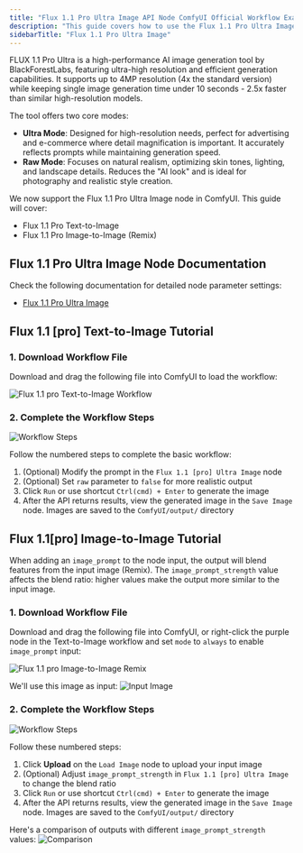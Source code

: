 ```yaml
---
title: "Flux 1.1 Pro Ultra Image API Node ComfyUI Official Workflow Examples"
description: "This guide covers how to use the Flux 1.1 Pro Ultra Image API node in ComfyUI"
sidebarTitle: "Flux 1.1 Pro Ultra Image"
---
```



FLUX 1.1 Pro Ultra is a high-performance AI image generation tool by BlackForestLabs, featuring ultra-high resolution and efficient generation capabilities. It supports up to 4MP resolution (4x the standard version) while keeping single image generation time under 10 seconds - 2.5x faster than similar high-resolution models.

The tool offers two core modes:
- **Ultra Mode**: Designed for high-resolution needs, perfect for advertising and e-commerce where detail magnification is important. It accurately reflects prompts while maintaining generation speed.
- **Raw Mode**: Focuses on natural realism, optimizing skin tones, lighting, and landscape details. Reduces the "AI look" and is ideal for photography and realistic style creation.

We now support the Flux 1.1 Pro Ultra Image node in ComfyUI. This guide will cover:
- Flux 1.1 Pro Text-to-Image
- Flux 1.1 Pro Image-to-Image (Remix)

<ReqHint/>

## Flux 1.1 Pro Ultra Image Node Documentation

Check the following documentation for detailed node parameter settings:

- [Flux 1.1 Pro Ultra Image](/built-in-nodes/api-node/image/bfl/flux-pro-ultra-image)

## Flux 1.1 [pro] Text-to-Image Tutorial

### 1. Download Workflow File

Download and drag the following file into ComfyUI to load the workflow:

![Flux 1.1 pro Text-to-Image Workflow](https://raw.githubusercontent.com/Comfy-Org/example_workflows/main/api_nodes/bfl/flux_1_1_pro_t2i.png)

### 2. Complete the Workflow Steps

![Workflow Steps](/images/tutorial/api_nodes/bfl/flux_1_1_pro_t2i_step_guide.jpg)

Follow the numbered steps to complete the basic workflow:

1. (Optional) Modify the prompt in the `Flux 1.1 [pro] Ultra Image` node
2. (Optional) Set `raw` parameter to `false` for more realistic output
3. Click `Run` or use shortcut `Ctrl(cmd) + Enter` to generate the image
4. After the API returns results, view the generated image in the `Save Image` node. Images are saved to the `ComfyUI/output/` directory

## Flux 1.1[pro] Image-to-Image Tutorial

When adding an `image_prompt` to the node input, the output will blend features from the input image (Remix). The `image_prompt_strength` value affects the blend ratio: higher values make the output more similar to the input image.

### 1. Download Workflow File

Download and drag the following file into ComfyUI, or right-click the purple node in the Text-to-Image workflow and set `mode` to `always` to enable `image_prompt` input:

![Flux 1.1 pro Image-to-Image Remix](https://raw.githubusercontent.com/Comfy-Org/example_workflows/main/api_nodes/bfl/flux_1_1_pro_i2i.png)

We'll use this image as input:
![Input Image](https://raw.githubusercontent.com/Comfy-Org/example_workflows/main/api_nodes/openai-dall-e-3/text2image.png)

### 2. Complete the Workflow Steps

![Workflow Steps](/images/tutorial/api_nodes/bfl/flux_1_1_pro_i2i_step_guide.jpg)

Follow these numbered steps:
1. Click **Upload** on the `Load Image` node to upload your input image
2. (Optional) Adjust `image_prompt_strength` in `Flux 1.1 [pro] Ultra Image` to change the blend ratio
3. Click `Run` or use shortcut `Ctrl(cmd) + Enter` to generate the image
4. After the API returns results, view the generated image in the `Save Image` node. Images are saved to the `ComfyUI/output/` directory

Here's a comparison of outputs with different `image_prompt_strength` values:
![Comparison](/images/tutorial/api_nodes/bfl/flux_1_1_pro_image_prompt_strength.jpg)
